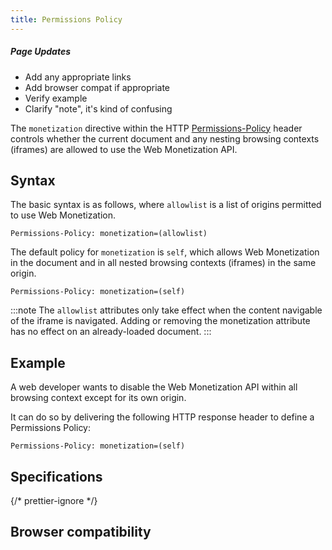 ```yaml
---
title: Permissions Policy
---
```



<div class='draft'>
  <h5>Page Updates</h5>
  <ul>
    <li>Add any appropriate links</li>
    <li>Add browser compat if appropriate</li>
    <li>Verify example</li>
    <li>Clarify "note", it's kind of confusing</li>
  </ul>
</div>

The `monetization` directive within the HTTP <a href="https://developer.mozilla.org/en-US/docs/Web/HTTP/Headers/Permissions-Policy" target="_blank">Permissions-Policy</a> header controls whether the current document and any nesting browsing contexts (iframes) are allowed to use the Web Monetization API.

## Syntax

The basic syntax is as follows, where `allowlist` is a list of origins permitted to use Web Monetization.

```http
Permissions-Policy: monetization=(allowlist)
```

The default policy for `monetization` is `self`, which allows Web Monetization in the document and in all nested browsing contexts (iframes) in the same origin.

```http
Permissions-Policy: monetization=(self)
```

:::note
The `allowlist` attributes only take effect when the content navigable of the iframe is navigated. Adding or removing the monetization attribute has no effect on an already-loaded document.
:::

## Example

A web developer wants to disable the Web Monetization API within all browsing context except for its own origin.

It can do so by delivering the following HTTP response header to define a Permissions Policy:

```http
Permissions-Policy: monetization=(self)
```

## Specifications

{/* prettier-ignore */}
<Specification anchor='permissions-policy' />

## Browser compatibility

<BrowserCompat json={data} />
